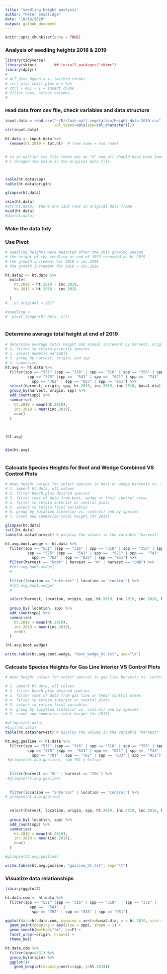 ```yaml
---
title: "seedling height analysis"
author: "Peter Smallidge"
date: "10/16/2020"
output: github_document
---
```


```r
knitr::opts_chunk$set(echo = TRUE)
```

### Analysis of seedling heights 2018 & 2019


```r

library(tidyverse)
library(skimr)        ## install.packages("skimr")
library(dplyr)
#
# ALT plus hypen = <- (within chunk)
# ctrl plus shift plus m = %>% 
# ctrl + ALT + I = insert chunk
# filter rows, select columns
# 

```

### read data from csv file, check variables and data structure

<!-- note to self: in the "read_csv" code, after the file location the code
for 'col..." etc ensures that the specified column is adjusted
the file "cheat sheet data-import" has details -->


```r
input.data = read_csv("~/R/slash-wall-vegetation/height-data-2019.csv",
                      col_types=cols(spp=col_character()))
str(input.data)

ht.data <- input.data %>% 
  rename(ht.2019 = tot.ht)  # (new name = old name)


# in an earlier csv file there was an "S" and all should have been lower case. 
# I changed the value in the original data file



table(ht.data$spp)
table(ht.data$origin)

glimpse(ht.data)

skim(ht.data)
#str(ht.data)  there are 1158 rows in original data frame
head(ht.data)
#dim(ht.data)

```


### Make the data tidy
### Use Pivot
```r

# seedling heights were measured after the 2019 growing season
# the height of the seedling at end of 2019 recorded as ht.2019
# the growth increment for 2019 = inc.2019
# the growth increment for 2019 = inc.2018

ht.data2 <- ht.data %>% 
  mutate(
    ht.2018 = ht.2019 - inc.2019,
    ht.2017 = ht.2018 - inc.2018
   
  )
#   yr.original = 2017

#seedling <- 
#  pivot_longer(ht.data, c())
  


```


### Determine average total height at end of 2019

```r
# determine average total height and annual increment by harvest, origin, and spp
# 1. filter to retain priority species
# 2. select numeric variable
# 3. group by harvest, origin, and spp
# 4. summarize
ht.avg <- ht.data %>% 
  filter(spp == "531" |spp == "316" | spp == "318" | spp == "356" | spp == "372" |
          spp == "375" |spp ==  "541" | spp ==  "621" | spp ==  "743" | spp ==  "761" |
            spp == "762" | spp == "833" | spp == "951") %>% 
  select(harvest, origin, spp, ht.2019, inc.2019, inc.2018, basal.dia) %>% 
  group_by(harvest, origin, spp) %>% 
  add_count(spp) %>% 
  summarise(
    ht.2019 = mean(ht.2019),
    inc.2019 = mean(inc.2019),
    n=n()
  )
  
  

(ht.avg)


dim(ht.avg)
  

```

### Calcuate Species Heights for Boot and Wedge Combined VS Control Plots

```r
# mean height values for select species in boot or wedge harvests vs. controls of boot/wedge
# 1. import ht.data, all values
# 2. filter beech plus desired species
# 3. filter rows of data from boot, wedge or their control areas
# 4. filter to retain interior or control plots
# 5. select to retain focal variables
# 6. group by location (interior vs. control) and by species
# 7. count and summarize total height (ht.2019)

glimpse(ht.data)
tail(ht.data)
table(ht.data$harvest) # display the values in the variable "harvest"

ht.avg.boot.wedge <- ht.data %>% 
  filter(spp == "531" |spp == "316" | spp == "318" | spp == "356" | spp == "372" |
          spp == "375" |spp ==  "541" | spp ==  "621" | spp ==  "743" | spp ==  "761" |
            spp == "762" | spp == "833" | spp == "951") %>% 
  filter(harvest == "Boot" | harvest == "W" | harvest == "CWB") %>% 
  #(ht.avg.boot.wedge)
  #
  
  filter(location == "interior" | location == "control") %>% 
  #(ht.avg.boot.wedge)
  #

  select(harvest, location, origin, spp, ht.2019, inc.2019, inc.2018, basal.dia) %>% 
  
  group_by( location, spp) %>% 
  add_count(spp) %>% 
  summarise(
    ht.2019 = mean(ht.2019),
    inc.2019 = mean(inc.2019),
    n=n()
  )

(ht.avg.boot.wedge)

write.table(ht.avg.boot.wedge, "boot_wedge_ht.txt", sep="\t")

```



### Calcuate Species Heights for Gas Line Interior VS Control Plots

```r

# mean height values for select species in gas line harvests vs. controls of gas line

# 1. import ht.data, all values
# 2. filter beech plus desired species
# 3. filter rows of data from gas line or their control areas
# 4. filter to retain interior or control plots
# 5. select to retain focal variables
# 6. group by location (interior vs. control) and by species
# 7. count and summarize total height (ht.2019)

#glimpse(ht.data)
#tail(ht.data)
table(ht.data$harvest) # display the values in the variable "harvest"

ht.avg.gasline <- ht.data %>% 
  filter(spp == "531" |spp == "316" | spp == "318" | spp == "356" | spp == "372" |
          spp == "375" |spp ==  "541" | spp ==  "621" | spp ==  "743" | spp ==  "761" |
            spp == "701" | spp == "762" | spp == "833" | spp == "951") %>% 
 #glimpse(ht.avg.gasline), spp 701 = Ostrya
  
  
  filter(harvest == "GL" | harvest == "CGL") %>% 
 #glimpse(ht.avg.gasline)
  
  
  filter(location == "interior" | location == "control") %>% 
# glimpse(ht.avg.gasline)
  

  select(harvest, location, origin, spp, ht.2019, inc.2019, inc.2018, basal.dia) %>% 
  
  group_by( location, spp) %>% 
  add_count(spp) %>% 
  summarise(
    ht.2019 = mean(ht.2019),
    inc.2019 = mean(inc.2019),
    n=n()
  )

#glimpse(ht.avg.gasline)

write.table(ht.avg.gasline, "gasline_ht.txt", sep="\t")

```








### Visualize data relationships

```r

library(ggplot2)

ht.data.com <- ht.data %>% 
  filter(spp == "531" |spp == "316" | spp == "318"  | spp == "372" |
           spp ==  "541"  |
            spp == "762" | spp == "833" | spp == "951") 

ggplot(data=ht.data.com, mapping = aes(x=basal.dia, y = ht.2019, size = spp)) +
  geom_point(mapping = aes(size = spp), shape = 1) +
  geom_smooth(method="lm", se=F) +
  facet_wrap(~origin, nrow=1) +
  theme_bw()


```

```r
ht.data.com %>% 
  filter(spp==531) %>% 
  group_by(origin) %>% 
  ggplot()+
    geom_boxplot(mapping=aes(x=spp, y=ht.2019))
```

